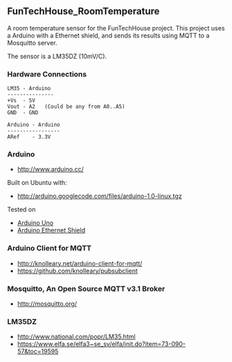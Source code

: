 == FunTechHouse_RoomTemperature == 

A room temperature sensor for the FunTechHouse project.
This project uses a Arduino with a Ethernet shield, 
and sends its results using MQTT to a Mosquitto server.

The sensor is a LM35DZ (10mV/C).


=== Hardware Connections ===

 LM35 - Arduino
 ---------------
 +Vs  - 5V
 Vout - A2   (Could be any from A0..A5)
 GND  - GND

 Arduino - Arduino 
 -----------------
 ARef    - 3.3V


=== Arduino ===
* http://www.arduino.cc/ 

Built on Ubuntu with:
* http://arduino.googlecode.com/files/arduino-1.0-linux.tgz

Tested on
* [http://arduino.cc/en/Main/ArduinoBoardUno Arduino Uno]
* [http://arduino.cc/en/Main/ArduinoEthernetShield Arduino Ethernet Shield]

=== Arduino Client for MQTT ===
* http://knolleary.net/arduino-client-for-mqtt/
* https://github.com/knolleary/pubsubclient

=== Mosquitto, An Open Source MQTT v3.1 Broker ===
* http://mosquitto.org/

=== LM35DZ ===
* http://www.national.com/popr/LM35.html
* https://www.elfa.se/elfa3~se_sv/elfa/init.do?item=73-090-57&toc=19595

